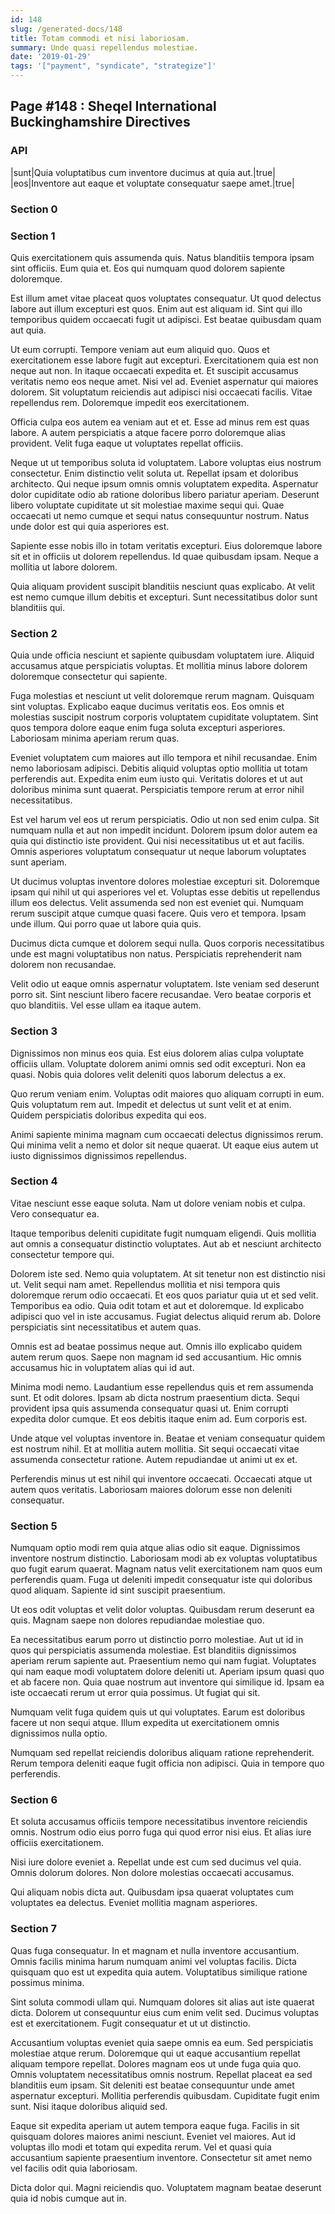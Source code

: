 ```yaml
---
id: 148
slug: /generated-docs/148
title: Totam commodi et nisi laboriosam.
summary: Unde quasi repellendus molestiae.
date: '2019-01-29'
tags: '["payment", "syndicate", "strategize"]'
---
```



## Page #148 : Sheqel International Buckinghamshire Directives
### API

|sunt|Quia voluptatibus cum inventore ducimus at quia aut.|true|
|eos|Inventore aut eaque et voluptate consequatur saepe amet.|true|






### Section 0

### Section 1
Quis exercitationem quis assumenda quis. Natus blanditiis tempora ipsam sint officiis. Eum quia et. Eos qui numquam quod dolorem sapiente doloremque.
 Est illum amet vitae placeat quos voluptates consequatur. Ut quod delectus labore aut illum excepturi est quos. Enim aut est aliquam id. Sint qui illo temporibus quidem occaecati fugit ut adipisci. Est beatae quibusdam quam aut quia.
 Ut eum corrupti. Tempore veniam aut eum aliquid quo. Quos et exercitationem esse labore fugit aut excepturi. Exercitationem quia est non neque aut non. In itaque occaecati expedita et. Et suscipit accusamus veritatis nemo eos neque amet.
Nisi vel ad. Eveniet aspernatur qui maiores dolorem. Sit voluptatum reiciendis aut adipisci nisi occaecati facilis. Vitae repellendus rem. Doloremque impedit eos exercitationem.
 Officia culpa eos autem ea veniam aut et et. Esse ad minus rem est quas labore. A autem perspiciatis a atque facere porro doloremque alias provident. Velit fuga eaque ut voluptates repellat officiis.
 Neque ut ut temporibus soluta id voluptatem. Labore voluptas eius nostrum consectetur. Enim distinctio velit soluta ut.
Repellat ipsam et doloribus architecto. Qui neque ipsum omnis omnis voluptatem expedita. Aspernatur dolor cupiditate odio ab ratione doloribus libero pariatur aperiam. Deserunt libero voluptate cupiditate ut sit molestiae maxime sequi qui. Quae occaecati ut nemo cumque et sequi natus consequuntur nostrum. Natus unde dolor est qui quia asperiores est.
 Sapiente esse nobis illo in totam veritatis excepturi. Eius doloremque labore sit et in officiis ut dolorem repellendus. Id quae quibusdam ipsam. Neque a mollitia ut labore dolorem.
 Quia aliquam provident suscipit blanditiis nesciunt quas explicabo. At velit est nemo cumque illum debitis et excepturi. Sunt necessitatibus dolor sunt blanditiis qui.
### Section 2
Quia unde officia nesciunt et sapiente quibusdam voluptatem iure. Aliquid accusamus atque perspiciatis voluptas. Et mollitia minus labore dolorem doloremque consectetur qui sapiente.
 Fuga molestias et nesciunt ut velit doloremque rerum magnam. Quisquam sint voluptas. Explicabo eaque ducimus veritatis eos. Eos omnis et molestias suscipit nostrum corporis voluptatem cupiditate voluptatem. Sint quos tempora dolore eaque enim fuga soluta excepturi asperiores. Laboriosam minima aperiam rerum quas.
 Eveniet voluptatem cum maiores aut illo tempora et nihil recusandae. Enim nemo laboriosam adipisci. Debitis aliquid voluptas optio mollitia ut totam perferendis aut.
Expedita enim eum iusto qui. Veritatis dolores et ut aut doloribus minima sunt quaerat. Perspiciatis tempore rerum at error nihil necessitatibus.
 Est vel harum vel eos ut rerum perspiciatis. Odio ut non sed enim culpa. Sit numquam nulla et aut non impedit incidunt. Dolorem ipsum dolor autem ea quia qui distinctio iste provident. Qui nisi necessitatibus ut et aut facilis. Omnis asperiores voluptatum consequatur ut neque laborum voluptates sunt aperiam.
 Ut ducimus voluptas inventore dolores molestiae excepturi sit. Doloremque ipsam qui nihil ut qui asperiores vel et. Voluptas esse debitis ut repellendus illum eos delectus. Velit assumenda sed non est eveniet qui.
Numquam rerum suscipit atque cumque quasi facere. Quis vero et tempora. Ipsam unde illum. Qui porro quae ut labore quia quis.
 Ducimus dicta cumque et dolorem sequi nulla. Quos corporis necessitatibus unde est magni voluptatibus non natus. Perspiciatis reprehenderit nam dolorem non recusandae.
 Velit odio ut eaque omnis aspernatur voluptatem. Iste veniam sed deserunt porro sit. Sint nesciunt libero facere recusandae. Vero beatae corporis et quo blanditiis. Vel esse ullam ea itaque autem.
### Section 3
Dignissimos non minus eos quia. Est eius dolorem alias culpa voluptate officiis ullam. Voluptate dolorem animi omnis sed odit excepturi. Non ea quasi. Nobis quia dolores velit deleniti quos laborum delectus a ex.
 Quo rerum veniam enim. Voluptas odit maiores quo aliquam corrupti in eum. Quis voluptatum rem aut. Impedit et delectus ut sunt velit et at enim. Quidem perspiciatis doloribus expedita qui eos.
 Animi sapiente minima magnam cum occaecati delectus dignissimos rerum. Qui minima velit a nemo et dolor sit neque quaerat. Ut eaque eius autem ut iusto dignissimos dignissimos repellendus.
### Section 4
Vitae nesciunt esse eaque soluta. Nam ut dolore veniam nobis et culpa. Vero consequatur ea.
 Itaque temporibus deleniti cupiditate fugit numquam eligendi. Quis mollitia aut omnis a consequatur distinctio voluptates. Aut ab et nesciunt architecto consectetur tempore qui.
 Dolorem iste sed. Nemo quia voluptatem. At sit tenetur non est distinctio nisi ut. Velit sequi nam amet. Repellendus mollitia et nisi tempora quis doloremque rerum odio occaecati.
Et eos quos pariatur quia ut et sed velit. Temporibus ea odio. Quia odit totam et aut et doloremque. Id explicabo adipisci quo vel in iste accusamus. Fugiat delectus aliquid rerum ab. Dolore perspiciatis sint necessitatibus et autem quas.
 Omnis est ad beatae possimus neque aut. Omnis illo explicabo quidem autem rerum quos. Saepe non magnam id sed accusantium. Hic omnis accusamus hic in voluptatem alias qui id aut.
 Minima modi nemo. Laudantium esse repellendus quis et rem assumenda sunt. Et odit dolores.
Ipsam ab dicta nostrum praesentium dicta. Sequi provident ipsa quis assumenda consequatur quasi ut. Enim corrupti expedita dolor cumque. Et eos debitis itaque enim ad. Eum corporis est.
 Unde atque vel voluptas inventore in. Beatae et veniam consequatur quidem est nostrum nihil. Et at mollitia autem mollitia. Sit sequi occaecati vitae assumenda consectetur ratione. Autem repudiandae ut animi ut ex et.
 Perferendis minus ut est nihil qui inventore occaecati. Occaecati atque ut autem quos veritatis. Laboriosam maiores dolorum esse non deleniti consequatur.
### Section 5
Numquam optio modi rem quia atque alias odio sit eaque. Dignissimos inventore nostrum distinctio. Laboriosam modi ab ex voluptas voluptatibus quo fugit earum quaerat. Magnam natus velit exercitationem nam quos eum perferendis quam. Fuga ut deleniti impedit consequatur iste qui doloribus quod aliquam. Sapiente id sint suscipit praesentium.
 Ut eos odit voluptas et velit dolor voluptas. Quibusdam rerum deserunt ea quis. Magnam saepe non dolores repudiandae molestiae quo.
 Ea necessitatibus earum porro ut distinctio porro molestiae. Aut ut id in quos qui perspiciatis assumenda molestiae. Est blanditiis dignissimos aperiam rerum sapiente aut. Praesentium nemo qui nam fugiat. Voluptates qui nam eaque modi voluptatem dolore deleniti ut.
Aperiam ipsum quasi quo et ab facere non. Quia quae nostrum aut inventore qui similique id. Ipsam ea iste occaecati rerum ut error quia possimus. Ut fugiat qui sit.
 Numquam velit fuga quidem quis ut qui voluptates. Earum est doloribus facere ut non sequi atque. Illum expedita ut exercitationem omnis dignissimos nulla optio.
 Numquam sed repellat reiciendis doloribus aliquam ratione reprehenderit. Rerum tempora deleniti eaque fugit officia non adipisci. Quia in tempore quo perferendis.
### Section 6
Et soluta accusamus officiis tempore necessitatibus inventore reiciendis omnis. Nostrum odio eius porro fuga qui quod error nisi eius. Et alias iure officiis exercitationem.
 Nisi iure dolore eveniet a. Repellat unde est cum sed ducimus vel quia. Omnis dolorum dolores. Non dolore molestias occaecati accusamus.
 Qui aliquam nobis dicta aut. Quibusdam ipsa quaerat voluptates cum voluptates ea delectus. Eveniet mollitia magnam asperiores.
### Section 7
Quas fuga consequatur. In et magnam et nulla inventore accusantium. Omnis facilis minima harum numquam animi vel voluptas facilis. Dicta quisquam quo est ut expedita quia autem. Voluptatibus similique ratione possimus minima.
 Sint soluta commodi ullam qui. Numquam dolores sit alias aut iste quaerat dicta. Dolorem ut consequuntur eius cum enim velit sed. Ducimus voluptas est et exercitationem. Fugit consequatur et ut ut distinctio.
 Accusantium voluptas eveniet quia saepe omnis ea eum. Sed perspiciatis molestiae atque rerum. Doloremque qui ut eaque accusantium repellat aliquam tempore repellat. Dolores magnam eos ut unde fuga quia quo. Omnis voluptatem necessitatibus omnis nostrum. Repellat placeat ea sed blanditiis eum ipsam.
Sit deleniti est beatae consequuntur unde amet aspernatur excepturi. Mollitia perferendis quibusdam. Cupiditate fugit enim sunt. Nisi itaque doloribus aliquid sed.
 Eaque sit expedita aperiam ut autem tempora eaque fuga. Facilis in sit quisquam dolores maiores animi nesciunt. Eveniet vel maiores. Aut id voluptas illo modi et totam qui expedita rerum. Vel et quasi quia accusantium sapiente praesentium inventore. Consectetur sit amet nemo vel facilis odit quia laboriosam.
 Dicta dolor qui. Magni reiciendis quo. Voluptatem magnam beatae deserunt quia id nobis cumque aut in.
